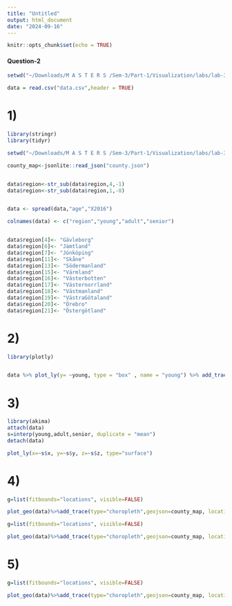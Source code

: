```yaml
---
title: "Untitled"
output: html_document
date: "2024-09-16"
---
```


```r
knitr::opts_chunk$set(echo = TRUE)
```

#### Question-2

```r
setwd("~/Downloads/M A S T E R S /Sem-3/Part-1/Visualization/labs/lab-3")

data = read.csv("data.csv",header = TRUE)

```

# 1)
```r
library(stringr)
library(tidyr)

setwd("~/Downloads/M A S T E R S /Sem-3/Part-1/Visualization/labs/lab-3")

county_map<-jsonlite::read_json("county.json")


data$region<-str_sub(data$region,4,-1)
data$region<-str_sub(data$region,1,-8)


data <- spread(data,"age","X2016")

colnames(data) <- c("region","young","adult","senior")


data$region[4]<- "Gävleborg"
data$region[6]<- "Jämtland"
data$region[7]<- "Jönköping"
data$region[11]<- "Skåne"
data$region[13]<- "Södermanland"
data$region[15]<- "Värmland"
data$region[16]<- "Västerbotten"
data$region[17]<- "Västernorrland"
data$region[18]<- "Västmanland"
data$region[19]<- "VästraGötaland"
data$region[20]<- "Örebro"
data$region[21]<- "Östergötland"

```


# 2)
```r
library(plotly)


data %>% plot_ly(y= ~young, type = "box" , name = "young") %>% add_trace(y = ~adult, type ="box", name = "adult") %>% add_trace(y = ~senior, type ="box", name = "senior")

```

# 3)
```r
library(akima)
attach(data)
s=interp(young,adult,senior, duplicate = "mean")
detach(data)

plot_ly(x=~s$x, y=~s$y, z=~s$z, type="surface")

```

# 4)
```r
g=list(fitbounds="locations", visible=FALSE)

plot_geo(data)%>%add_trace(type="choropleth",geojson=county_map, locations=~region,z=~adult, featureidkey="properties.NAME_1")%>%layout(geo=g)

```

```r
g=list(fitbounds="locations", visible=FALSE)

plot_geo(data)%>%add_trace(type="choropleth",geojson=county_map, locations=~region,z=~young, featureidkey="properties.NAME_1")%>%layout(geo=g)

```

# 5)
```r
g=list(fitbounds="locations", visible=FALSE)

plot_geo(data)%>%add_trace(type="choropleth",geojson=county_map, locations=~region,z=~young, featureidkey="properties.NAME_1") %>% add_trace(type="scattergeo",lat=~58.4108, lon=~15.6214) %>%layout(geo=g)

```